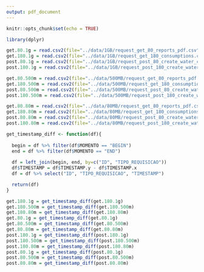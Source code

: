 ```yaml
---
output: pdf_document
---
```


```r
knitr::opts_chunk$set(echo = TRUE)
```

```r
library(dplyr)
```

```r
get.80.1g = read.csv2(file="../data/1GB/request_get_80_reports_pdf.csv", sep = ",")
get.180.1g = read.csv2(file="../data/1GB/request_get_180_consumptions.csv", sep=",")
post.80.1g = read.csv2(file="../data/1GB/request_post_80_create_water_consumption.csv", sep=",")
post.180.1g = read.csv2(file="../data/1GB/request_post_180_create_water_consumptions.csv", sep=",")

get.80.500m = read.csv2(file="../data/500MB/request_get_80_reports_pdf.csv", sep = ",")
get.180.500m = read.csv2(file="../data/500MB/request_get_180_consumptions.csv", sep=",")
post.80.500m = read.csv2(file="../data/500MB/request_post_80_create_water_consumption.csv", sep=",")
post.180.500m = read.csv2(file="../data/500MB/request_post_180_create_water_consumptions.csv", sep=",")

get.80.80m = read.csv2(file="../data/80MB/request_get_80_reports_pdf.csv", sep = ",")
get.180.80m = read.csv2(file="../data/80MB/request_get_180_consumptions.csv", sep=",")
post.80.80m = read.csv2(file="../data/80MB/request_post_80_create_water_consumption.csv", sep=",")
post.180.80m = read.csv2(file="../data/80MB/request_post_180_create_water_consumptions.csv", sep=",")
```

```r
get_timestamp_diff <- function(df){
  
  begin = df %>% filter(df$MOMENTO == "BEGIN")
  end = df %>% filter(df$MOMENTO == "END")
  
  df = left_join(begin, end, by=c("ID", "TIPO_REQUISICAO"))
  df$TIMESTAMP = df$TIMESTAMP.y - df$TIMESTAMP.x
  df = df %>% select("ID", "TIPO_REQUISICAO", "TIMESTAMP")

  return(df)
}
```

```r
get.180.1g = get_timestamp_diff(get.180.1g)
get.180.500m = get_timestamp_diff(get.180.500m)
get.180.80m = get_timestamp_diff(get.180.80m)
get.80.1g = get_timestamp_diff(get.80.1g)
get.80.500m = get_timestamp_diff(get.80.500m)
get.80.80m = get_timestamp_diff(get.80.80m)
post.180.1g = get_timestamp_diff(post.180.1g)
post.180.500m = get_timestamp_diff(post.180.500m)
post.180.80m = get_timestamp_diff(post.180.80m)
post.80.1g = get_timestamp_diff(post.80.1g)
post.80.500m = get_timestamp_diff(post.80.500m)
post.80.80m = get_timestamp_diff(post.80.80m)
```

